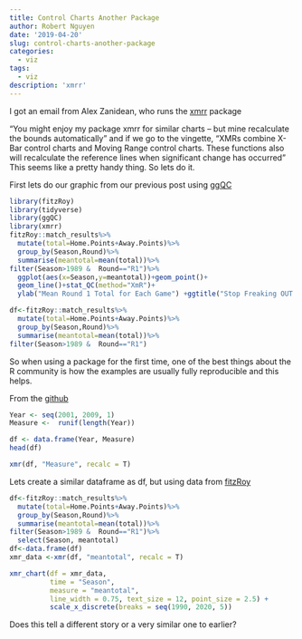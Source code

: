```yaml
---
title: Control Charts Another Package
author: Robert Nguyen
date: '2019-04-20'
slug: control-charts-another-package
categories:
  - viz
tags:
  - viz
description: 'xmrr'
---
```


I got an email from Alex Zanidean, who runs the [xmrr](https://cran.r-project.org/web/packages/xmrr/xmrr.pdf) package 

"You might enjoy my package xmrr for similar charts – but mine recalculate the bounds automatically" and if we go to the vingette, "XMRs combine X-Bar control charts and Moving Range control charts. These functions also will recalculate the reference lines when significant change has occurred" This seems like a pretty handy thing. So lets do it.

First lets do our graphic from our previous post using [ggQC](https://cran.r-project.org/package=ggQC)

```r
library(fitzRoy)
library(tidyverse)
library(ggQC)
library(xmrr)
fitzRoy::match_results%>%
  mutate(total=Home.Points+Away.Points)%>%
  group_by(Season,Round)%>%
  summarise(meantotal=mean(total))%>%
filter(Season>1989 &  Round=="R1")%>%
  ggplot(aes(x=Season,y=meantotal))+geom_point()+
  geom_line()+stat_QC(method="XmR")+
  ylab("Mean Round 1 Total for Each Game") +ggtitle("Stop Freaking OUT over ONE ROUND")

df<-fitzRoy::match_results%>%
  mutate(total=Home.Points+Away.Points)%>%
  group_by(Season,Round)%>%
  summarise(meantotal=mean(total))%>%
filter(Season>1989 &  Round=="R1")

```

So when using a package for the first time, one of the best things about the R community is how the examples are usually fully reproducible and this helps.

From the [github](https://github.com/Zanidean/xmrr)

```r
Year <- seq(2001, 2009, 1)
Measure <-  runif(length(Year))

df <- data.frame(Year, Measure)
head(df)

xmr(df, "Measure", recalc = T)
```

Lets create a similar dataframe as df, but using data from [fitzRoy](https://github.com/jimmyday12/fitzRoy)

```r
df<-fitzRoy::match_results%>%
  mutate(total=Home.Points+Away.Points)%>%
  group_by(Season,Round)%>%
  summarise(meantotal=mean(total))%>%
filter(Season>1989 &  Round=="R1")%>%
  select(Season, meantotal)
df<-data.frame(df)
xmr_data <-xmr(df, "meantotal", recalc = T)

xmr_chart(df = xmr_data, 
          time = "Season", 
          measure = "meantotal",
          line_width = 0.75, text_size = 12, point_size = 2.5) +
          scale_x_discrete(breaks = seq(1990, 2020, 5))

```

Does this tell a different story or a very similar one to earlier?


